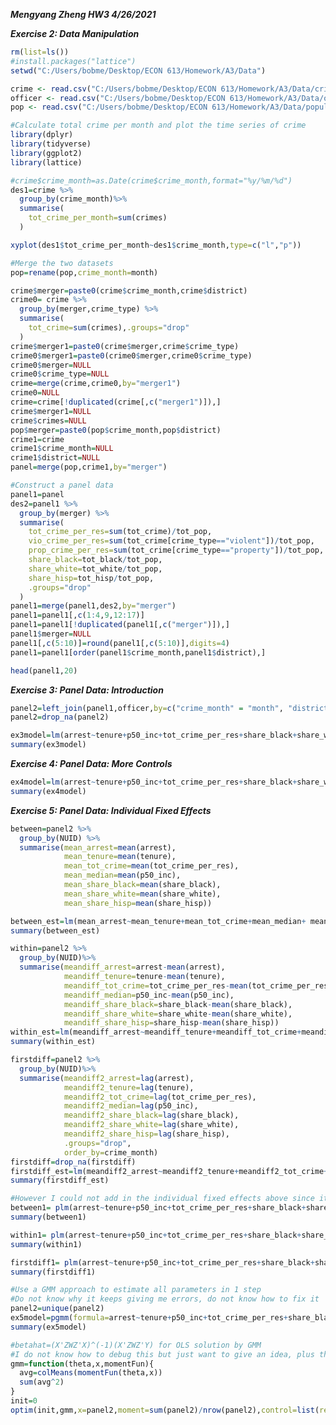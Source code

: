 ***Mengyang Zheng HW3 4/26/2021***

***Exercise 2: Data Manipulation***

```{r}
rm(list=ls())
#install.packages("lattice")
setwd("C:/Users/bobme/Desktop/ECON 613/Homework/A3/Data")

crime <- read.csv("C:/Users/bobme/Desktop/ECON 613/Homework/A3/Data/crime_long.csv", stringsAsFactors=TRUE)
officer <- read.csv("C:/Users/bobme/Desktop/ECON 613/Homework/A3/Data/officers.csv", stringsAsFactors=TRUE)
pop <- read.csv("C:/Users/bobme/Desktop/ECON 613/Homework/A3/Data/population.csv", stringsAsFactors=TRUE)
```

```{r}
#Calculate total crime per month and plot the time series of crime
library(dplyr)
library(tidyverse)
library(ggplot2)
library(lattice)

#crime$crime_month=as.Date(crime$crime_month,format="%y/%m/%d")
des1=crime %>%
  group_by(crime_month)%>%
  summarise(
    tot_crime_per_month=sum(crimes)
  )

xyplot(des1$tot_crime_per_month~des1$crime_month,type=c("l","p"))
```
```{r}
#Merge the two datasets
pop=rename(pop,crime_month=month)

crime$merger=paste0(crime$crime_month,crime$district)
crime0= crime %>%
  group_by(merger,crime_type) %>%
  summarise(
    tot_crime=sum(crimes),.groups="drop"
  )
crime$merger1=paste0(crime$merger,crime$crime_type)
crime0$merger1=paste0(crime0$merger,crime0$crime_type)
crime0$merger=NULL
crime0$crime_type=NULL
crime=merge(crime,crime0,by="merger1")
crime0=NULL
crime=crime[!duplicated(crime[,c("merger1")]),]
crime$merger1=NULL
crime$crimes=NULL
pop$merger=paste0(pop$crime_month,pop$district)
crime1=crime
crime1$crime_month=NULL
crime1$district=NULL
panel=merge(pop,crime1,by="merger")

```

```{r}
#Construct a panel data
panel1=panel
des2=panel1 %>%
  group_by(merger) %>%
  summarise(
    tot_crime_per_res=sum(tot_crime)/tot_pop,
    vio_crime_per_res=sum(tot_crime[crime_type=="violent"])/tot_pop,
    prop_crime_per_res=sum(tot_crime[crime_type=="property"])/tot_pop,
    share_black=tot_black/tot_pop,
    share_white=tot_white/tot_pop,
    share_hisp=tot_hisp/tot_pop,
    .groups="drop"
  )
panel1=merge(panel1,des2,by="merger")
panel1=panel1[,c(1:4,9,12:17)]
panel1=panel1[!duplicated(panel1[,c("merger")]),]
panel1$merger=NULL
panel1[,c(5:10)]=round(panel1[,c(5:10)],digits=4)
panel1=panel1[order(panel1$crime_month,panel1$district),]

head(panel1,20)
```

***Exercise 3: Panel Data: Introduction***
```{r}
panel2=left_join(panel1,officer,by=c("crime_month" = "month", "district" = "unit"))
panel2=drop_na(panel2)
```

```{r}
ex3model=lm(arrest~tenure+p50_inc+tot_crime_per_res+share_black+share_white+share_hisp-1,data=panel2)
summary(ex3model)
```

***Exercise 4: Panel Data: More Controls***
```{r}
ex4model=lm(arrest~tenure+p50_inc+tot_crime_per_res+share_black+share_white+share_hisp+factor(district)+factor(crime_month)-1,data=panel2)
summary(ex4model)
```


***Exercise 5: Panel Data: Individual Fixed Effects***
```{r}
between=panel2 %>%
  group_by(NUID) %>%
  summarise(mean_arrest=mean(arrest),
            mean_tenure=mean(tenure),
            mean_tot_crime=mean(tot_crime_per_res),
            mean_median=mean(p50_inc),
            mean_share_black=mean(share_black),
            mean_share_white=mean(share_white),
            mean_share_hisp=mean(share_hisp))

between_est=lm(mean_arrest~mean_tenure+mean_tot_crime+mean_median+ mean_share_black+mean_share_white+mean_share_hisp,data=between)
summary(between_est)
```

```{r}
within=panel2 %>%
  group_by(NUID)%>%
  summarise(meandiff_arrest=arrest-mean(arrest),
            meandiff_tenure=tenure-mean(tenure),
            meandiff_tot_crime=tot_crime_per_res-mean(tot_crime_per_res),
            meandiff_median=p50_inc-mean(p50_inc),
            meandiff_share_black=share_black-mean(share_black),
            meandiff_share_white=share_white-mean(share_white),
            meandiff_share_hisp=share_hisp-mean(share_hisp))
within_est=lm(meandiff_arrest~meandiff_tenure+meandiff_tot_crime+meandiff_median+ meandiff_share_black+meandiff_share_white+meandiff_share_hisp,data=within)
summary(within_est)
```

```{r}
firstdiff=panel2 %>%
  group_by(NUID)%>%
  summarise(meandiff2_arrest=lag(arrest),
            meandiff2_tenure=lag(tenure),
            meandiff2_tot_crime=lag(tot_crime_per_res),
            meandiff2_median=lag(p50_inc),
            meandiff2_share_black=lag(share_black),
            meandiff2_share_white=lag(share_white),
            meandiff2_share_hisp=lag(share_hisp),
            .groups="drop",
            order_by=crime_month)
firstdiff=drop_na(firstdiff)
firstdiff_est=lm(meandiff2_arrest~meandiff2_tenure+meandiff2_tot_crime+meandiff2_median+ meandiff2_share_black+meandiff2_share_white+meandiff2_share_hisp,data=firstdiff)
summary(firstdiff_est)
```

```{r}
#However I could not add in the individual fixed effects above since it is too large to run, so instead I use plm for calculation
between1= plm(arrest~tenure+p50_inc+tot_crime_per_res+share_black+share_white+share_hisp+factor(crime_month)+factor(district),index="NUID",model="between",data=panel2)
summary(between1)
```

```{r}
within1= plm(arrest~tenure+p50_inc+tot_crime_per_res+share_black+share_white+share_hisp+factor(crime_month)+factor(district),index="NUID",model="within",data=panel2)
summary(within1)
```

```{r}
firstdiff1= plm(arrest~tenure+p50_inc+tot_crime_per_res+share_black+share_white+share_hisp+factor(crime_month)+factor(district),index="NUID",model="fd",data=panel2)
summary(firstdiff1)
```

```{r}
#Use a GMM approach to estimate all parameters in 1 step
#Do not know why it keeps giving me errors, do not know how to fix it
panel2=unique(panel2)
ex5model=pgmm(formula=arrest~tenure+p50_inc+tot_crime_per_res+share_black+share_white+share_hisp|crime_month+district+NUID,data=panel2,effect="individual",model="onestep")
summary(ex5model)
```

```{r}
#betahat=(X'ZWZ'X)^(-1)(X'ZWZ'Y) for OLS solution by GMM
#I do not know how to debug this but just want to give an idea, plus the data is very large, it cannot be done through my computer
gmm=function(theta,x,momentFun){
  avg=colMeans(momentFun(theta,x))
  sum(avg^2)
}
init=0
optim(init,gmm,x=panel2,moment=sum(panel2)/nrow(panel2),control=list(reltol=1e-19,maxit=20000))$par
```
